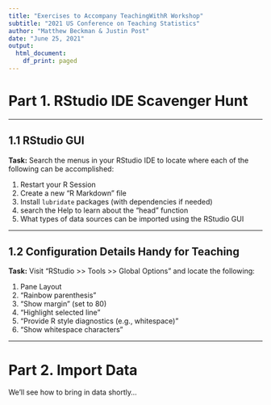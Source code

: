 ```yaml
---
title: "Exercises to Accompany TeachingWithR Workshop"
subtitle: "2021 US Conference on Teaching Statistics"
author: "Matthew Beckman & Justin Post"
date: "June 25, 2021"
output:
  html_document:
    df_print: paged
---
```



# Part 1. RStudio IDE Scavenger Hunt

<hr> 

## 1.1 RStudio GUI 

**Task:** Search the menus in your RStudio IDE to locate where each of the following can be accomplished: 

1. Restart your R Session
#. Create a new "R Markdown" file 
#. Install `lubridate` packages (with dependencies if needed)
#. search the Help to learn about the "head" function
#. What types of data sources can be imported using the RStudio GUI

<hr> 

## 1.2 Configuration Details Handy for Teaching

**Task:** Visit "RStudio >> Tools >> Global Options" and locate the following: 

1. Pane Layout
#. "Rainbow parenthesis"
#. "Show margin" (set to 80)
#. "Highlight selected line"
#. "Provide R style diagnostics (e.g., whitespace)"
#. "Show whitespace characters" 

<hr>

# Part 2. Import Data

We'll see how to bring in data shortly...

